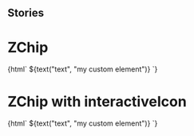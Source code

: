 
## Stories

<Meta title="Buttons/ZChip" component="z-chip" />

# ZChip

<Preview>
  <Story name="z-chip">
    {html` <z-chip
      type="${select("type", ["default", "medium", "small"], "default")}"
      icon-position="${select("Icon position", ["left", "right"], "left")}"
      icon="${text("Icon name", "pdf")}"
      disabled="${boolean("disabled", false)}"
    >
      ${text("text", "my custom element")}
    </z-chip>`}
  </Story>
</Preview>

# ZChip with interactiveIcon

<Preview>
  <Story name="z-chip with interactiveIcon">
    {html` <z-chip
      type="${select("type", ["default", "medium", "small"], "default")}"
      interactive-icon="${text("Interactive icon", "multiply-circled")}"
      icon="${text("Icon name", "pdf")}"
      disabled="${boolean("disabled", false)}"
    >
      ${text("text", "my custom element")}
    </z-chip>`}
  </Story>
</Preview>

<Props of="z-chip" />
